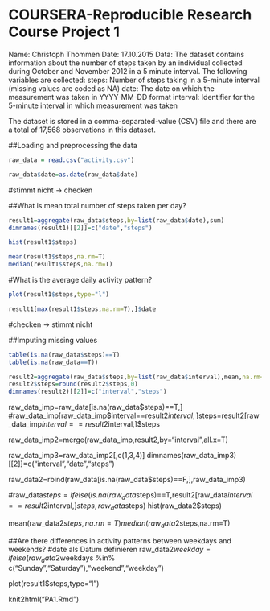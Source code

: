 COURSERA-Reproducible Research Course Project 1
===============================================

Name: Christoph Thommen
Date: 17.10.2015
Data: The dataset contains information about the number of steps taken by 
an individual collected during October and November 2012 in a 5 minute interval.
The following variables are collected:
steps: Number of steps taking in a 5-minute interval (missing values are coded as NA)
date: The date on which the measurement was taken in YYYY-MM-DD format
interval: Identifier for the 5-minute interval in which measurement was taken

The dataset is stored in a comma-separated-value (CSV) file and there are a total of 17,568 observations in this dataset.

##Loading and preprocessing the data

```r
raw_data = read.csv("activity.csv")
```

```r
raw_data$date=as.date(raw_data$date)
```
#stimmt nicht -> checken

##What is mean total number of steps taken per day?

```r
result1=aggregate(raw_data$steps,by=list(raw_data$date),sum)
dimnames(result1)[[2]]=c("date","steps")
```

```r
hist(result1$steps)
```

```r
mean(result1$steps,na.rm=T)
median(result1$steps,na.rm=T)
```
#What is the average daily activity pattern?

```r
plot(result1$steps,type="l")
```

```r
result1[max(result1$steps,na.rm=T),]$date
```
#checken -> stimmt nicht

##Imputing missing values

```r
table(is.na(raw_data$steps)==T)
table(is.na(raw_data==T))
```

```r
result2=aggregate(raw_data$steps,by=list(raw_data$interval),mean,na.rm=T)
result2$steps=round(result2$steps,0)
dimnames(result2)[[2]]=c("interval","steps")
```

raw_data_imp=raw_data[is.na(raw_data$steps)==T,]
#raw_data_imp[raw_data_imp$interval==result2$interval,]$steps=result2[raw_data_imp$interval==result2$interval,]$steps

raw_data_imp2=merge(raw_data_imp,result2,by="interval",all.x=T)

raw_data_imp3=raw_data_imp2[,c(1,3,4)]
dimnames(raw_data_imp3)[[2]]=c("interval","date","steps")

raw_data2=rbind(raw_data[is.na(raw_data$steps)==F,],raw_data_imp3)


#raw_data$steps=ifelse(is.na(raw_data$steps)==T,result2[raw_data$interval==result2$interval,]$steps,raw_data$steps)
hist(raw_data2$steps)

mean(raw_data2$steps,na.rm=T)
median(raw_data2$steps,na.rm=T)


##Are there differences in activity patterns between weekdays and weekends?
#date als Datum definieren
raw_data2$weekday=ifelse(raw_data2$weekdays %in% c("Sunday","Saturday"),"weekend","weekday")


plot(result1$steps,type="l")


knit2html("PA1.Rmd")
